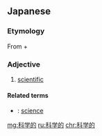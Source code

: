==Japanese==
{{ja-see-also|科学}}
{{ja-kanjitab|科|学|的}}

===Etymology===
From {{m|ja|科学||science|tr=kagaku}} + {{m|ja|的||adjective marker|tr=teki}}

===Adjective===
{{ja-adj|かがくてき|decl=na}}

# [[scientific]]

====Related terms====
* {{ja-r|科学|かがく}}: [[science]]

[[mg:科学的]]
[[ru:科学的]]
[[chr:科学的]]